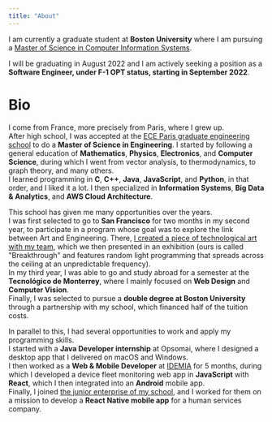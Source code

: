 ```yaml
---
title: "About"
---
```


I am currently a graduate student at **Boston University** where I am pursuing a [Master of Science in Computer Information Systems](https://www.bu.edu/met/degrees-certificates/ms-computer-information-systems/).

I will be graduating in August 2022 and I am actively seeking a position as a **Software Engineer, under F-1 OPT status, starting in September 2022**.

# Bio

I come from France, more precisely from Paris, where I grew up.\
After high school, I was accepted at the [ECE Paris graduate engineering school](https://en.wikipedia.org/wiki/%C3%89cole_centrale_d%27%C3%A9lectronique) to do a **Master of Science in Engineering**. I started by following a general education of **Mathematics**, **Physics**, **Electronics**, and **Computer Science**, during which I went from vector analysis, to thermodynamics, to graph theory, and many others.\
I learned programming in **C**, **C++**, **Java**, **JavaScript**, and **Python**, in that order, and I liked it a lot. I then specialized in **Information Systems**, **Big Data & Analytics**, and **AWS Cloud Architecture**.

This school has given me many opportunities over the years.\
I was first selected to go to **San Francisco** for two months in my second year, to participate in a program whose goal was to explore the link between Art and Engineering. There, [I created a piece of technological art with my team](https://benclem.dev/blog/SF), which we then presented in an exhibition (ours is called "Breakthrough" and features random light programming that spreads across the ceiling at an unpredictable frequency).\
In my third year, I was able to go and study abroad for a semester at the **Tecnológico de Monterrey**, where I mainly focused on **Web Design** and **Computer Vision**.\
Finally, I was selected to pursue a **double degree at Boston University** through a partnership with my school, which financed half of the tuition costs.

In parallel to this, I had several opportunities to work and apply my programming skills.\
I started with a **Java Developer internship** at Opsomai, where I designed a desktop app that I delivered on macOS and Windows.\
I then worked as a **Web & Mobile Developer** at [IDEMIA](https://www.idemia.com/) for 5 months, during which I developed a device fleet monitoring web app in **JavaScript** with **React**, which I then integrated into an **Android** mobile app.\
Finally, I joined [the junior enterprise of my school](https://jeece.fr/), and I worked for them on a mission to develop a **React Native mobile app** for a human services company.